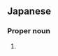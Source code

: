 ==Japanese==
{{ja-kanjitab|のり|よし}}

===Proper noun===
{{ja-pos|のりよし|proper}}

# {{given name|male|lang=ja|sort=のりよし}}